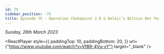 ```yaml
---
id: 75
sidebar_position: -75
title: Episode 75 - Operation Chokepoint 2.0 & Balaji’s Bitcoin Bet feat. Esteban
---
```



_Sunday, 26th March 2023_

<ReactPlayer
  style={{
    paddingTop: 10,
    paddingBottom: 20,
  }}
  url={"https://www.youtube.com/watch?v=VfB9-4Vu-yY"}
  target="_blank"
/>
